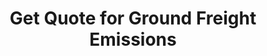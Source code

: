 ---
title: 'Get Quote for Ground Freight Emissions'
openapi: 'POST /api/v1/quotes/ground-freight'
description: 'Get a price quote for offsetting ground freight shipment carbon emissions. Will return the amount of CO2e to offset and total price.'
---